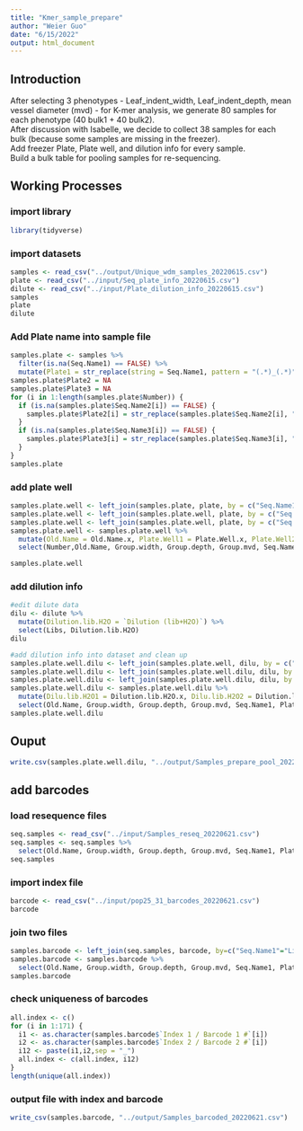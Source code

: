 ```yaml
---
title: "Kmer_sample_prepare"
author: "Weier Guo"
date: "6/15/2022"
output: html_document
---
```


## Introduction ##
After selecting 3 phenotypes - Leaf_indent_width, Leaf_indent_depth, mean vessel diameter (mvd) - for K-mer analysis, we generate 80 samples for each phenotype (40 bulk1 + 40 bulk2).  
After discussion with Isabelle, we decide to collect 38 samples for each bulk (because some samples are missing in the freezer).  
Add freezer Plate, Plate well, and dilution info for every sample.  
Build a bulk table for pooling samples for re-sequencing.  

## Working Processes ##
### import library ###
```r
library(tidyverse)
```

### import datasets ###
```r
samples <- read_csv("../output/Unique_wdm_samples_20220615.csv")
plate <- read_csv("../input/Seq_plate_info_20220615.csv")
dilute <- read_csv("../input/Plate_dilution_info_20220615.csv")
samples
plate
dilute
```

### Add Plate name into sample file ###
```r
samples.plate <- samples %>%
  filter(is.na(Seq.Name1) == FALSE) %>%
  mutate(Plate1 = str_replace(string = Seq.Name1, pattern = "(.*)_(.*)", replacement = "\\1"))
samples.plate$Plate2 = NA
samples.plate$Plate3 = NA
for (i in 1:length(samples.plate$Number)) {
  if (is.na(samples.plate$Seq.Name2[i]) == FALSE) {
    samples.plate$Plate2[i] = str_replace(samples.plate$Seq.Name2[i], "(.*)_(.*)", "\\1")
  }
  if (is.na(samples.plate$Seq.Name3[i]) == FALSE) {
    samples.plate$Plate3[i] = str_replace(samples.plate$Seq.Name3[i], "(.*)_(.*)", "\\1")
  }
}
samples.plate
```

### add plate well ###
```r
samples.plate.well <- left_join(samples.plate, plate, by = c("Seq.Name1"="Seq.Name"))
samples.plate.well <- left_join(samples.plate.well, plate, by = c("Seq.Name2"="Seq.Name"))
samples.plate.well <- left_join(samples.plate.well, plate, by = c("Seq.Name3"="Seq.Name"))
samples.plate.well <- samples.plate.well %>%
  mutate(Old.Name = Old.Name.x, Plate.Well1 = Plate.Well.x, Plate.Well2 = Plate.Well.y, Plate.Well3 = Plate.Well) %>%
  select(Number,Old.Name, Group.width, Group.depth, Group.mvd, Seq.Name1, Plate1, Plate.Well1, Seq.Name2, Plate2, Plate.Well2, Seq.Name3, Plate3, Plate.Well3)

samples.plate.well
```

### add dilution info ###
```r
#edit dilute data
dilu <- dilute %>%
  mutate(Dilution.lib.H2O = `Dilution (lib+H2O)`) %>%
  select(Libs, Dilution.lib.H2O)
dilu

#add dilution info into dataset and clean up
samples.plate.well.dilu <- left_join(samples.plate.well, dilu, by = c("Plate1"="Libs"))
samples.plate.well.dilu <- left_join(samples.plate.well.dilu, dilu, by = c("Plate2"="Libs"))
samples.plate.well.dilu <- left_join(samples.plate.well.dilu, dilu, by = c("Plate3"="Libs"))
samples.plate.well.dilu <- samples.plate.well.dilu %>%
  mutate(Dilu.lib.H2O1 = Dilution.lib.H2O.x, Dilu.lib.H2O2 = Dilution.lib.H2O.y, Dilu.lib.H2O3 = Dilution.lib.H2O) %>%
  select(Old.Name, Group.width, Group.depth, Group.mvd, Seq.Name1, Plate1, Plate.Well1, Dilu.lib.H2O1, Seq.Name2, Plate2, Plate.Well2, Dilu.lib.H2O2, Seq.Name3, Plate3, Plate.Well3, Dilu.lib.H2O3)
samples.plate.well.dilu
```

## Ouput ##
```r
write.csv(samples.plate.well.dilu, "../output/Samples_prepare_pool_20220615.csv")
```

## add barcodes ##
### load resequence files ###
```r
seq.samples <- read_csv("../input/Samples_reseq_20220621.csv")
seq.samples <- seq.samples %>%
  select(Old.Name, Group.width, Group.depth, Group.mvd, Seq.Name1, Plate1, Plate.Well1)
seq.samples
```

### import index file ###
```r
barcode <- read_csv("../input/pop25_31_barcodes_20220621.csv")
barcode
```

### join two files ###
```r
samples.barcode <- left_join(seq.samples, barcode, by=c("Seq.Name1"="Library")) 
samples.barcode <- samples.barcode %>%
  select(Old.Name, Group.width, Group.depth, Group.mvd, Seq.Name1, Plate1, Plate.Well1, `Index 1 / Barcode 1 #`, `Index 2 / Barcode 2 #`, `Barcode / Index 1 seq`, `Index 2 seq`)
samples.barcode
```

### check uniqueness of barcodes ###
```r
all.index <- c()
for (i in 1:171) {
  i1 <- as.character(samples.barcode$`Index 1 / Barcode 1 #`[i])
  i2 <- as.character(samples.barcode$`Index 2 / Barcode 2 #`[i])
  i12 <- paste(i1,i2,sep = "_")
  all.index <- c(all.index, i12)
}
length(unique(all.index))
```

### output file with index and barcode ###
```r
write_csv(samples.barcode, "../output/Samples_barcoded_20220621.csv")
```



